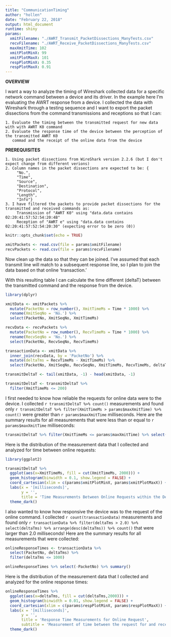 ```yaml
---
title: "CommunicationTiming"
author: "hollen"
date: "February 22, 2018"
output: html_document
runtime: shiny
params:
  xmitFilename: "./AWRT_Transmit_PacketDissections_ManyTests.csv"
  recvFilename: "./AWRT_Receive_PacketDissections_ManyTests.csv"
  maxXmitTime: 102
  xmitPlotMinX: 99
  xmitPlotMaxX: 101
  respPlotMinX: 0.35
  respPlotMaxX: 0.91
---
```


**OVERVIEW**

  I want a way to analyze the timing of Wireshark collected data for a specific network
  command between a device and its driver.  In the example here I'm evaluating the
  AWRT response from a device.  I collected the data with Wireshark through a testing
  sequence and I want to export the packet dissections from the command transmissions
  and receptions so that I can:

    1. Evaluate the timing between the transmitted request for new data with with AWRT K0 command
    2. Evaluate the response time of the device between the perception of the transmitted AWRT K0
       commad and the receipt of the online data from the device

**PREREQUISITES**

    1. Using packet dissections from WireShark version 2.2.6 (but I don't expect change from different verions)
    2. Column names in the packet dissections are expected to be: {
         "No.",
         "Time",
         "Source",
         "Destination",
         "Protocol",
         "Length",
         "Info"}
    3. I have filtered the packets to provide packet dissections for the transmitted and received commands as:
         Transmission of "AWRT K0" using "data.data contains 02:20:41:57:52:54:20:4B"
         Reception of "AWRT e" using "data.data contains 02:20:41:57:52:54:20:30" (expecting error to be zero (0))


```r
knitr::opts_chunk$set(echo = TRUE)

xmitPackets <- read.csv(file = params$xmitFilename)
recvPackets <- read.csv(file = params$recvFilename)
```

Now clean up the data so that they can be joined. I've assumed that each transmit line will match
to a subsequent response line, so I plan to join the data based on that online 'transaction.'

With this resulting table I can calculate the time different (deltaT) between the transmitted
command and the response from the device.

```r
library(dplyr)

xmitData <- xmitPackets %>%
  mutate(PacketNo = row_number(), XmitTimeMs = Time * 1000) %>%
  rename(XmitSeqNo = 'No.') %>%
  select(PacketNo, XmitSeqNo, XmitTimeMs)

recvData <- recvPackets %>%
  mutate(PacketNo = row_number(), RecvTimeMs = Time * 1000) %>%
  rename(RecvSeqNo = 'No.') %>%
  select(PacketNo, RecvSeqNo, RecvTimeMs)

transactionData <- xmitData %>%
  inner_join(recvData, by = 'PacketNo') %>%
  mutate(deltaTms = RecvTimeMs - XmitTimeMs) %>%
  select(PacketNo, XmitSeqNo, RecvSeqNo, XmitTimeMs, RecvTimeMs, deltaTms)

transmitDeltaT <- tail(xmitData, -1) - head(xmitData, -1)

transmitDeltaT <- transmitDeltaT %>%
  filter(XmitTimeMs <= 200)
```

I first needed to know how reliable the requests for online data were to the device.  I collected `r transmitDeltaT %>% count()` measurements and found only `r transmitDeltaT %>% filter(XmitTimeMs > params$maxXmitTime) %>% count()` were greater than `r params$maxXmitTime` milliseconds.  Here are the summary results for all measurements that were less than or equal to `r params$maxXmitTime` milliseconds:

```r
transmitDeltaT %>% filter(XmitTimeMs <= params$maxXmitTime) %>% select(-PacketNo, -XmitSeqNo) %>% summary()
```

Here is the distribution of the measurement data that I collected and analyzed for time between online requests:

```r
library(ggplot2)

transmitDeltaT %>%
  ggplot(aes(x=XmitTimeMs, fill = cut(XmitTimeMs, 2000))) +
  geom_histogram(binwidth = 0.1, show.legend = FALSE) +
  coord_cartesian(xlim = c(params$xmitPlotMinX, params$xmitPlotMaxX)) +
  labs(x = '[milliseconds]',
       y = '',
       title = 'Time Measurements Between Online Requests within the Device Driver') +
  theme_dark()

```

I also wanted to know how responsive the device was to the request of the online command.  I collected `r count(transactionData)` measurements and found only `r transactionData %>% filter(deltaTms > 2.0) %>% select(deltaTms) %>% arrange(desc(deltaTms)) %>% count()` that were larger than 2.0 milliseconds!  Here are the summary results for all measurements that were collected:

```r
onlineResponseTimes <- transactionData %>%
  select(PacketNo, deltaTms) %>%
  filter(deltaTms <= 1000)

onlineResponseTimes %>% select(-PacketNo) %>% summary()
```

Here is the distribution of the measurement data that I collected and analyzed for the online response times:

```r
onlineResponseTimes %>%
  ggplot(aes(x=deltaTms, fill = cut(deltaTms,2000))) +
  geom_histogram(binwidth = 0.01, show.legend = FALSE) +
  coord_cartesian(xlim = c(params$respPlotMinX, params$respPlotMaxX)) +
  labs(x = '[milliseconds]',
       y = '',
       title = 'Response Time Measurements for Online Request',
       subtitle = 'Measurement of time between the request for and receipt of data from the device.') +
  theme_dark()
```


